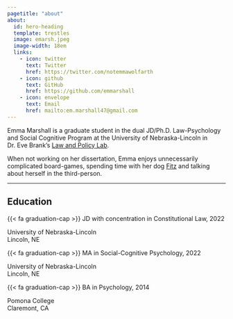 ```yaml
---
pagetitle: "about"
about: 
  id: hero-heading
  template: trestles
  image: emarsh.jpeg
  image-width: 18em
  links:
    - icon: twitter
      text: Twitter
      href: https://twitter.com/notemmawolfarth
    - icon: github
      text: GitHub
      href: https://github.com/emmarshall
    - icon: envelope
      text: Email
      href: mailto:em.marshall47@gmail.com
---
```


::: {#hero-heading}

Emma Marshall is a graduate student in the dual JD/Ph.D. Law-Psychology and Social Cognitive Program at the University of Nebraska-Lincoln in Dr. Eve Brank's [Law and Policy Lab](https://psychology.unl.edu/ebrank). 

When not working on her dissertation, Emma enjoys unnecessarily complicated board-games, spending time with her dog [Fitz](https://ap-ls.org/resources/pets/posts/fitz/) and talking about herself in the third-person.

------------------------------------------------------------------------

## Education

::: topbr
<p class="custom-subtitle">

{{< fa graduation-cap >}} JD with concentration in Constitutional Law, 2022

</p>

<p class="custom-subtitle2">

University of Nebraska-Lincoln <br> Lincoln, NE

</p>

<p class="custom-subtitle">

{{< fa graduation-cap >}} MA in Social-Cognitive Psychology, 2022

</p>

<p class="custom-subtitle2">

University of Nebraska-Lincoln <br> Lincoln, NE

</p>

<p class="custom-subtitle">

{{< fa graduation-cap >}} BA in Psychology, 2014

</p>

<p class="custom-subtitle2">

Pomona College <br> Claremont, CA

</p>
:::

:::

```{=html}

<!-- about -->
<div class="corner-about">
   <a class="bg_links social portfolio" href="../index.com" target="_blank">
      <span class="icon"></span>
   </a>
   <a class="bg_links social linkedin" href="https://twitter.com/notemmawolfarth" target="_blank">
      <span class="icon"></span>
   </a>
   <a class="bg_links logo"></a>
</div>
<!-- end about -->

```
